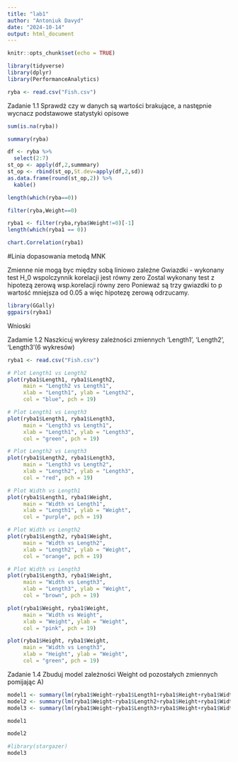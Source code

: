 ```yaml
---
title: "lab1"
author: "Antoniuk Davyd"
date: "2024-10-14"
output: html_document
---
```


```r
knitr::opts_chunk$set(echo = TRUE)
```

```r
library(tidyverse)
library(dplyr)
library(PerformanceAnalytics)

```


```r
ryba <- read.csv("Fish.csv")
```

Zadanie 1.1 Sprawdż czy w danych są wartości brakujące, a następnie wycnacz podstawowe statystyki opisowe

```r
sum(is.na(ryba))
```
```r
summary(ryba)
```

```r
df <- ryba %>% 
  select(2:7)
st_op <- apply(df,2,summmary)
st_op <- rbind(st_op,St.dev=apply(df,2,sd))
as.data.frame(round(st_op,2)) %>% 
  kable()
```


```r
length(which(ryba==0))
```
```r
filter(ryba,Weight==0)
```

```r
ryba1 <- filter(ryba,ryba$Weight!=0)[-1]
length(which(ryba1 == 0))
```
```r
chart.Correlation(ryba1)
```
#Linia dopasowania metodą MNK

Zmienne nie mogą byc między sobą liniowo zależne
Gwiazdki - wykonany test 
H_0 wspolczynnik korelacji jest równy zero
Zostal wykonany test z hipotezą zerową wsp.korelacji równy zero
Ponieważ są trzy gwiazdki to p wartość mniejsza od 0.05 a więc hipotezę zerową odrzucamy.

```r
library(GGally)
ggpairs(ryba1)

```

Wnioski 


Zadamie 1.2 Naszkicuj wykresy zależności zmiennych 'Length1', 'Length2', 'Length3'(6 wykresów)

```r
ryba1 <- read.csv("Fish.csv")

# Plot Length1 vs Length2
plot(ryba1$Length1, ryba1$Length2, 
     main = "Length2 vs Length1", 
     xlab = "Length1", ylab = "Length2",
     col = "blue", pch = 19)

# Plot Length1 vs Length3
plot(ryba1$Length1, ryba1$Length3, 
     main = "Length3 vs Length1", 
     xlab = "Length1", ylab = "Length3",
     col = "green", pch = 19)

# Plot Length2 vs Length3
plot(ryba1$Length2, ryba1$Length3, 
     main = "Length3 vs Length2", 
     xlab = "Length2", ylab = "Length3",
     col = "red", pch = 19)

# Plot Width vs Length1
plot(ryba1$Length1, ryba1$Weight, 
     main = "Width vs Length1", 
     xlab = "Length1", ylab = "Weight",
     col = "purple", pch = 19)

# Plot Width vs Length2
plot(ryba1$Length2, ryba1$Weight, 
     main = "Width vs Length2", 
     xlab = "Length2", ylab = "Weight",
     col = "orange", pch = 19)

# Plot Width vs Length3
plot(ryba1$Length3, ryba1$Weight, 
     main = "Width vs Length3", 
     xlab = "Length3", ylab = "Weight",
     col = "brown", pch = 19)

plot(ryba1$Weight, ryba1$Weight, 
     main = "Width vs Weight", 
     xlab = "Weight", ylab = "Weight",
     col = "pink", pch = 19)

plot(ryba1$Height, ryba1$Weight, 
     main = "Width vs Length3", 
     xlab = "Height", ylab = "Weight",
     col = "green", pch = 19)

```

Zadanie 1.4 Zbuduj model zależności Weight od pozostałych zmiennych pomijając 
A)
```r
model1 <- summary(lm(ryba1$Weight~ryba1$Length1+ryba1$Height+ryba1$Width))
model2 <- summary(lm(ryba1$Weight~ryba1$Length2+ryba1$Height+ryba1$Width))
model3 <- summary(lm(ryba1$Weight~ryba1$Length3+ryba1$Height+ryba1$Width))
```

```r
model1
```
```r
model2
```
```r
#library(stargazer)
model3
```

```r

```


